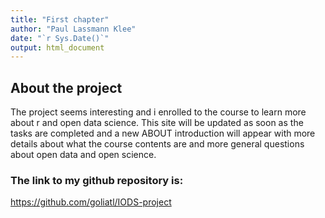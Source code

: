 ```yaml
---
title: "First chapter"
author: "Paul Lassmann Klee"
date: "`r Sys.Date()`"
output: html_document
---
```


## About the project
The project seems interesting and i enrolled to the course to learn more about r and open data science. This site will be updated as soon as the tasks are completed and a new ABOUT introduction will appear with more details about what the course contents are and more general questions about open data and open science.

### The link to my github repository is:
<https://github.com/goliatl/IODS-project>

